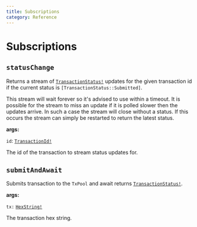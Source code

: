 ```yaml
---
title: Subscriptions
category: Reference
---
```


# Subscriptions

## `statusChange`

Returns a stream of [`TransactionStatus!`](/docs/reference/unions/#transactionstatus) updates for the given transaction id if the current status is `[TransactionStatus::Submitted]`.

This stream will wait forever so it's advised to use within a timeout. It is possible for the stream to miss an update if it is polled slower then the updates arrive. In such a case the stream will close without a status. If this occurs the stream can simply be restarted to return the latest status.

**args:**

`id`: [`TransactionId!`](/docs/reference/scalars/#transactionid)

The id of the transaction to stream status updates for.

## `submitAndAwait`

Submits transaction to the `TxPool` and await returns [`TransactionStatus!`](/docs/reference/unions/#transactionstatus).

**args:**

`tx:` [`HexString!`](/docs/reference/scalars/#hexstring)

The transaction hex string.
